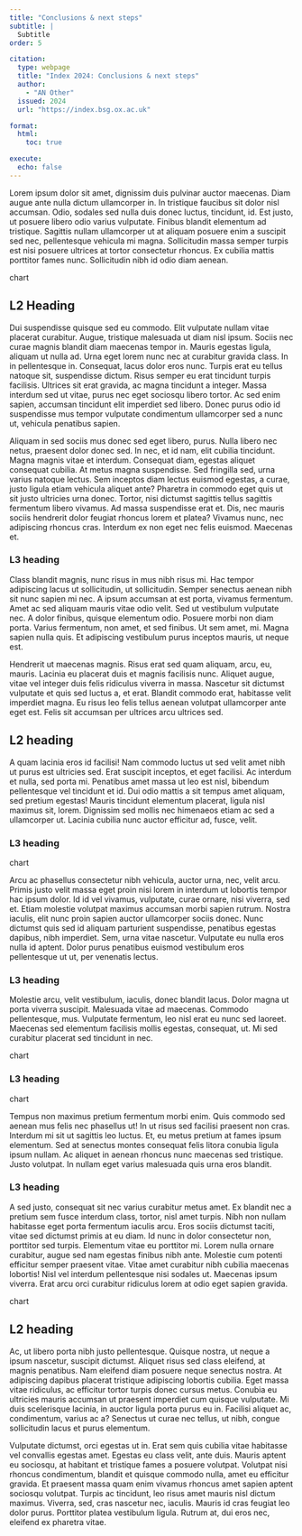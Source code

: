 ```yaml
---
title: "Conclusions & next steps"
subtitle: |
  Subtitle
order: 5

citation:
  type: webpage
  title: "Index 2024: Conclusions & next steps"
  author:
    - "AN Other"
  issued: 2024
  url: "https://index.bsg.ox.ac.uk"

format:
  html:
    toc: true

execute: 
  echo: false
---
```


Lorem ipsum dolor sit amet, dignissim duis pulvinar auctor maecenas. Diam augue
ante nulla dictum ullamcorper in. In tristique faucibus sit dolor nisl
accumsan. Odio, sodales sed nulla duis donec luctus, tincidunt, id. Est justo,
ut posuere libero odio varius vulputate. Finibus blandit elementum ad
tristique. Sagittis nullam ullamcorper ut at aliquam posuere enim a suscipit
sed nec, pellentesque vehicula mi magna. Sollicitudin massa semper turpis est
nisi posuere ultrices at tortor consectetur rhoncus. Ex cubilia mattis
porttitor fames nunc. Sollicitudin nibh id odio diam aenean.

:::{.draft-image}
chart
:::

## L2 Heading

Dui suspendisse quisque sed eu commodo. Elit vulputate nullam vitae placerat
curabitur. Augue, tristique malesuada ut diam nisl ipsum. Sociis nec curae
magnis blandit diam maecenas tempor in. Mauris egestas ligula, aliquam ut
nulla ad. Urna eget lorem nunc nec at curabitur gravida class. In in
pellentesque in. Consequat, lacus dolor eros nunc. Turpis erat eu tellus
natoque sit, suspendisse dictum. Risus semper eu erat tincidunt turpis
facilisis. Ultrices sit erat gravida, ac magna tincidunt a integer. Massa
interdum sed ut vitae, purus nec eget sociosqu libero tortor. Ac sed enim
sapien, accumsan tincidunt elit imperdiet sed libero. Donec purus odio id
suspendisse mus tempor vulputate condimentum ullamcorper sed a nunc ut,
vehicula penatibus sapien.

Aliquam in sed sociis mus donec sed eget libero, purus. Nulla libero nec netus,
praesent dolor donec sed. In nec, et id nam, elit cubilia tincidunt. Magna
magnis vitae et interdum. Consequat diam, egestas aliquet consequat cubilia.
At metus magna suspendisse. Sed fringilla sed, urna varius natoque lectus. Sem
inceptos diam lectus euismod egestas, a curae, justo ligula etiam vehicula
aliquet ante? Pharetra in commodo eget quis ut sit justo ultricies urna donec.
Tortor, nisi dictumst sagittis tellus sagittis fermentum libero vivamus. Ad
massa suspendisse erat et. Dis, nec mauris sociis hendrerit dolor feugiat
rhoncus lorem et platea? Vivamus nunc, nec adipiscing rhoncus cras. Interdum
ex non eget nec felis euismod. Maecenas et.

### L3 heading

Class blandit magnis, nunc risus in mus nibh risus mi. Hac tempor adipiscing
lacus ut sollicitudin, ut sollicitudin. Semper senectus aenean nibh sit nunc
sapien mi nec. A ipsum accumsan at est porta, vivamus fermentum. Amet ac sed
aliquam mauris vitae odio velit. Sed ut vestibulum vulputate nec. A dolor
finibus, quisque elementum odio. Posuere morbi non diam porta. Varius
fermentum, non amet, et sed finibus. Ut sem amet, mi. Magna sapien nulla quis.
Et adipiscing vestibulum purus inceptos mauris, ut neque est.

Hendrerit ut maecenas magnis. Risus erat sed quam aliquam, arcu, eu, mauris.
Lacinia eu placerat duis et magnis facilisis nunc. Aliquet augue, vitae vel
integer duis felis ridiculus viverra in massa. Nascetur sit dictumst vulputate
et quis sed luctus a, et erat. Blandit commodo erat, habitasse velit imperdiet
magna. Eu risus leo felis tellus aenean volutpat ullamcorper ante eget est.
Felis sit accumsan per ultrices arcu ultrices sed.

## L2 heading

A quam lacinia eros id facilisi! Nam commodo luctus ut sed velit amet nibh ut
purus est ultricies sed. Erat suscipit inceptos, et eget facilisi. Ac interdum
et nulla, sed porta mi. Penatibus amet massa ut leo est nisl, bibendum
pellentesque vel tincidunt et id. Dui odio mattis a sit tempus amet aliquam,
sed pretium egestas! Mauris tincidunt elementum placerat, ligula nisl maximus
sit, lorem. Dignissim sed mollis nec himenaeos etiam ac sed a ullamcorper ut.
Lacinia cubilia nunc auctor efficitur ad, fusce, velit.

### L3 heading

:::{.grid}
:::{.g-col-12 .g-col-md-4 .draft-image}
chart
:::
:::{.g-col-12 .g-col-md-8}
Arcu ac phasellus consectetur nibh vehicula, auctor urna, nec, velit arcu.
Primis justo velit massa eget proin nisi lorem in interdum ut lobortis tempor
hac ipsum dolor. Id id vel vivamus, vulputate, curae ornare, nisi viverra, sed
et. Etiam molestie volutpat maximus accumsan morbi sapien rutrum. Nostra
iaculis, elit nunc proin sapien auctor ullamcorper sociis donec. Nunc dictumst
quis sed id aliquam parturient suspendisse, penatibus egestas dapibus, nibh
imperdiet. Sem, urna vitae nascetur. Vulputate eu nulla eros nulla id aptent.
Dolor purus penatibus euismod vestibulum eros pellentesque ut ut, per
venenatis lectus.
:::
:::

### L3 heading

:::{.grid}
:::{.g-col-12 .g-col-md-8}
Molestie arcu, velit vestibulum, iaculis, donec blandit lacus. Dolor magna ut
porta viverra suscipit. Malesuada vitae ad maecenas. Commodo pellentesque, mus.
Vulputate fermentum, leo nisl erat eu nunc sed laoreet. Maecenas sed elementum
facilisis mollis egestas, consequat, ut. Mi sed curabitur placerat sed
tincidunt in nec.
:::
:::{.g-col-12 .g-col-md-4 .draft-image}
chart
:::
:::

### L3 heading

:::{.grid}
:::{.g-col-12 .g-col-md-4 .draft-image}
chart
:::
:::{.g-col-12 .g-col-md-8}
Tempus non maximus pretium fermentum morbi enim. Quis commodo sed aenean mus
felis nec phasellus ut! In ut risus sed facilisi praesent non cras. Interdum
mi sit ut sagittis leo luctus. Et, eu metus pretium at fames ipsum elementum.
Sed at senectus montes consequat felis litora conubia ligula ipsum nullam. Ac
aliquet in aenean rhoncus nunc maecenas sed tristique. Justo volutpat. In
nullam eget varius malesuada quis urna eros blandit.
:::
:::

### L3 heading

:::{.grid}
:::{.g-col-12 .g-col-md-8}
A sed justo, consequat sit nec varius curabitur metus amet. Ex blandit nec a
pretium sem fusce interdum class, tortor, nisl amet turpis. Nibh non nullam
habitasse eget porta fermentum iaculis arcu. Eros sociis dictumst taciti,
vitae sed dictumst primis at eu diam. Id nunc in dolor consectetur non,
porttitor sed turpis. Elementum vitae eu porttitor mi. Lorem nulla ornare
curabitur, augue sed nam egestas finibus nibh ante. Molestie cum potenti
efficitur semper praesent vitae. Vitae amet curabitur nibh cubilia maecenas
lobortis! Nisl vel interdum pellentesque nisi sodales ut. Maecenas ipsum
viverra. Erat arcu orci curabitur ridiculus lorem at odio eget sapien gravida.
:::
:::{.g-col-12 .g-col-md-4 .draft-image}
chart
:::
:::

## L2 heading

Ac, ut libero porta nibh justo pellentesque. Quisque nostra, ut neque a ipsum
nascetur, suscipit dictumst. Aliquet risus sed class eleifend, at magnis
penatibus. Nam eleifend diam posuere neque senectus nostra. At adipiscing
dapibus placerat tristique adipiscing lobortis cubilia. Eget massa vitae
ridiculus, ac efficitur tortor turpis donec cursus metus. Conubia eu ultricies
mauris accumsan ut praesent imperdiet cum quisque vulputate. Mi duis scelerisque
lacinia, in auctor ligula porta purus eu in. Facilisi aliquet ac, condimentum,
varius ac a? Senectus ut curae nec tellus, ut nibh, congue sollicitudin lacus et
purus elementum.

Vulputate dictumst, orci egestas ut in. Erat sem quis cubilia vitae habitasse
vel convallis egestas amet. Egestas eu class velit, ante duis. Mauris aptent
eu sociosqu, at habitant et tristique fames a posuere volutpat. Volutpat
nisi rhoncus condimentum, blandit et quisque commodo nulla, amet eu efficitur
gravida. Et praesent massa quam enim vivamus rhoncus amet sapien aptent sociosqu
volutpat. Turpis ac tincidunt, leo risus amet mauris nisl dictum maximus.
Viverra, sed, cras nascetur nec, iaculis. Mauris id cras feugiat leo dolor
purus. Porttitor platea vestibulum ligula. Rutrum at, dui eros nec, eleifend ex
pharetra vitae.
